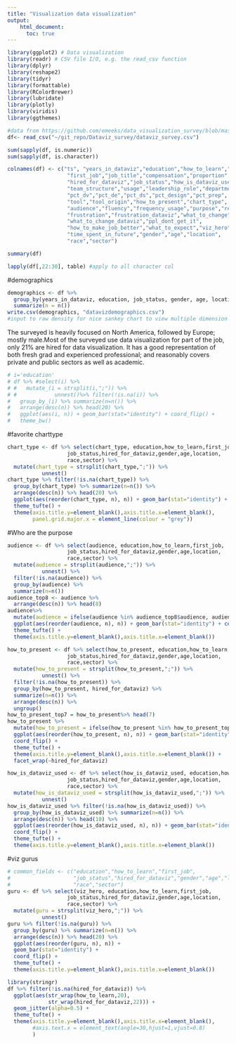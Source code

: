 ```yaml
---
title: "Visualization data visualization"
output: 
    html_document: 
      toc: true
---
```


```r

library(ggplot2) # Data visualization
library(readr) # CSV file I/O, e.g. the read_csv function
library(dplyr)
library(reshape2)
library(tidyr)
library(formattable)
library(RColorBrewer)
library(lubridate)
library(plotly)
library(viridis)
library(ggthemes)

```

```r
#data from https://github.com/emeeks/data_visualization_survey/blob/master/data/cleaned_survey_results.csv
df<- read_csv("~/git_repo/Dataviz_survey/dataviz_survey.csv")
```

```r
sum(sapply(df, is.numeric))
sum(sapply(df, is.character))
```
```r
colnames(df) <- c("ts", "years_in_dataviz","education","how_to_learn","how_to_start",
                   "first_job","job_title","compensation","proportion",
                   "hired_for_dataviz","job_status","how_is_dataviz_used",
                   "team_structure","usage","leadership_role","department",
                   "pct_dv","pct_de","pct_ds","pct_design","pct_prep",
                   "tool","tool_origin","how_to_present","chart_type",
                   "audience","fluency","frequency_usage","purpose","relation",
                   "frustration","frustration_dataviz","what_to_change",
                   "what_to_change_dataviz","ppl_dont_get_it",
                   "how_to_make_job_better","what_to_expect","viz_hero",
                   "time_spent_in_future","gender","age","location",
                   "race","sector")
```

```r
summary(df)
```
```r
lapply(df[,22:30], table) #apply to all character col
```
#demographics
```r
demographics <- df %>%
  group_by(years_in_dataviz, education, job_status, gender, age, location, race, sector) %>%
  summarize(n = n())
write.csv(demographics, "datavizdemographics.csv")
#input to raw density for nice sankey chart to view multiple dimension at once
```
The surveyed is heavily focused on North America, followed by Europe; mostly male.Most of the surveyed use data visualization for part of the job, only 21% are hired for data visualization.
It has a good representation of both fresh grad and experienced professional; and reasonably covers private and public sectors as well as academic.

```r
# i='education'
# df %>% #select(i) %>%
# #   mutate_(i = strsplit(i,";")) %>%
# #            unnest()%>% filter(!is.na(i)) %>%
#   group_by_(i) %>% summarize(n=n()) %>%
#   arrange(desc(n)) %>% head(20) %>%
#   ggplot(aes(i, n)) + geom_bar(stat="identity") + coord_flip() +
#   theme_bw()
```

#favorite charttype
```r
chart_type <- df %>% select(chart_type, education,how_to_learn,first_job,
                   job_status,hired_for_dataviz,gender,age,location,
                   race,sector) %>%
  mutate(chart_type = strsplit(chart_type,";")) %>%
           unnest()
chart_type %>% filter(!is.na(chart_type)) %>%
  group_by(chart_type) %>% summarize(n=n()) %>%
  arrange(desc(n)) %>% head(20) %>%
  ggplot(aes(reorder(chart_type, n), n)) + geom_bar(stat="identity") + coord_flip() +
  theme_tufte() + 
  theme(axis.title.y=element_blank(),axis.title.x=element_blank(),
        panel.grid.major.x = element_line(colour = "grey"))
```
#Who are the purpose
```r
audience <- df %>% select(audience, education,how_to_learn,first_job,
                   job_status,hired_for_dataviz,gender,age,location,
                   race,sector) %>%
  mutate(audience = strsplit(audience,";")) %>%
           unnest() %>%
  filter(!is.na(audience)) %>%
  group_by(audience) %>% 
  summarize(n=n())
audience_top8 <- audience %>% 
  arrange(desc(n)) %>% head(8) 
audience%>%
  mutate(audience = ifelse(audience %in% audience_top8$audience, audience,"others"))%>%
  ggplot(aes(reorder(audience, n), n)) + geom_bar(stat="identity") + coord_flip() +
  theme_tufte() + 
  theme(axis.title.y=element_blank(),axis.title.x=element_blank())
```

```r
how_to_present <- df %>% select(how_to_present, education,how_to_learn,first_job,
                   job_status,hired_for_dataviz,gender,age,location,
                   race,sector) %>%
  mutate(how_to_present = strsplit(how_to_present,";")) %>%
           unnest() %>%
  filter(!is.na(how_to_present)) %>%
  group_by(how_to_present, hired_for_dataviz) %>% 
  summarize(n=n()) %>%
  arrange(desc(n)) %>%
  ungroup()
how_to_present_top7 = how_to_present%>% head(7) 
how_to_present %>% 
  mutate(how_to_present = ifelse(how_to_present %in% how_to_present_top7$how_to_present, how_to_present,"others")) %>% 
  ggplot(aes(reorder(how_to_present, n), n)) + geom_bar(stat="identity") + 
  coord_flip() +
  theme_tufte() + 
  theme(axis.title.y=element_blank(),axis.title.x=element_blank()) +
  facet_wrap(~hired_for_dataviz)
```
```r
how_is_dataviz_used <- df %>% select(how_is_dataviz_used, education,how_to_learn,first_job,
                   job_status,hired_for_dataviz,gender,age,location,
                   race,sector) %>%
  mutate(how_is_dataviz_used = strsplit(how_is_dataviz_used,";")) %>%
           unnest()
how_is_dataviz_used %>% filter(!is.na(how_is_dataviz_used)) %>%
  group_by(how_is_dataviz_used) %>% summarize(n=n()) %>%
  arrange(desc(n)) %>% head(10) %>%
  ggplot(aes(reorder(how_is_dataviz_used, n), n)) + geom_bar(stat="identity") + 
  coord_flip() +
  theme_tufte() + 
  theme(axis.title.y=element_blank(),axis.title.x=element_blank())
```

#viz gurus
```r
# common_fields <- c("education","how_to_learn","first_job",
#                    "job_status","hired_for_dataviz","gender","age","location",
#                    "race","sector")
guru <- df %>% select(viz_hero, education,how_to_learn,first_job,
                   job_status,hired_for_dataviz,gender,age,location,
                   race,sector) %>%
  mutate(guru = strsplit(viz_hero,";")) %>%
           unnest()
guru %>% filter(!is.na(guru)) %>%
  group_by(guru) %>% summarize(n=n()) %>%
  arrange(desc(n)) %>% head(20) %>%
  ggplot(aes(reorder(guru, n), n)) + 
  geom_bar(stat="identity") + 
  coord_flip() +
  theme_tufte() + 
  theme(axis.title.y=element_blank(),axis.title.x=element_blank())
```
```r
library(stringr)
df %>% filter(!is.na(hired_for_dataviz)) %>%
  ggplot(aes(str_wrap(how_to_learn,20), 
             str_wrap(hired_for_dataviz,22))) +
  geom_jitter(alpha=0.5) +
  theme_tufte() + 
  theme(axis.title.y=element_blank(),axis.title.x=element_blank(),
        #axis.text.x = element_text(angle=30,hjust=1,vjust=0.8)
        )
```

